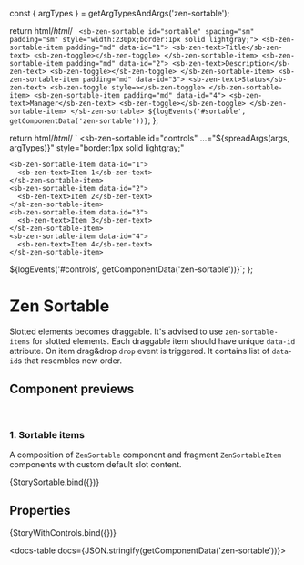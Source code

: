 const { argTypes } = getArgTypesAndArgs('zen-sortable');

<Meta title="Lists/Sortable/Sortable" component="zen-sortable" argTypes={argTypes} />

  return html/*html*/ `
    <sb-zen-sortable id="sortable" spacing="sm" padding="sm" style="width:230px;border:1px solid lightgray;">
      <sb-zen-sortable-item padding="md" data-id="1">
          <sb-zen-text>Title</sb-zen-text>
          <sb-zen-toggle></sb-zen-toggle>
      </sb-zen-sortable-item>
      <sb-zen-sortable-item padding="md" data-id="2">
          <sb-zen-text>Description</sb-zen-text>
          <sb-zen-toggle></sb-zen-toggle>
      </sb-zen-sortable-item>
      <sb-zen-sortable-item padding="md" data-id="3">
          <sb-zen-text>Status</sb-zen-text>
          <sb-zen-toggle style=></sb-zen-toggle>
      </sb-zen-sortable-item>
      <sb-zen-sortable-item padding="md" data-id="4">
          <sb-zen-text>Manager</sb-zen-text>
          <sb-zen-toggle></sb-zen-toggle>
      </sb-zen-sortable-item>
    </sb-zen-sortable>
  ${logEvents('#sortable', getComponentData('zen-sortable'))}`;
};

  return html/*html*/ ` <sb-zen-sortable
    id="controls"
    ...="${spreadArgs(args, argTypes)}"
    style="border:1px solid lightgray;"
  >
    <sb-zen-sortable-item data-id="1">
      <sb-zen-text>Item 1</sb-zen-text>
    </sb-zen-sortable-item>
    <sb-zen-sortable-item data-id="2">
      <sb-zen-text>Item 2</sb-zen-text>
    </sb-zen-sortable-item>
    <sb-zen-sortable-item data-id="3">
      <sb-zen-text>Item 3</sb-zen-text>
    </sb-zen-sortable-item>
    <sb-zen-sortable-item data-id="4">
      <sb-zen-text>Item 4</sb-zen-text>
    </sb-zen-sortable-item>
  </sb-zen-sortable>
  ${logEvents('#controls', getComponentData('zen-sortable'))}`;
};

# Zen Sortable

Slotted elements becomes draggable. It's advised to use `zen-sortable-items` for slotted elements.  Each draggable item should have unique `data-id` attribute. On item drag&drop `drop` event is triggered. It contains list of `data-id`s that resembles new order.
<br />

## Component previews

<br />

### 1. Sortable items

A composition of `ZenSortable` component and fragment `ZenSortableItem` components with custom default slot content.

<Canvas>
  <Story name="Sortable">{StorySortable.bind({})}</Story>
</Canvas>

## Properties

<Canvas>
  <Story
    name="default"
    args={{
      ...getDefaultArgs(argTypes),
    }}
  >
    {StoryWithControls.bind({})}
  </Story>
</Canvas>

<ArgsTable story="default" />

<docs-table docs={JSON.stringify(getComponentData('zen-sortable'))}></docs-table>
